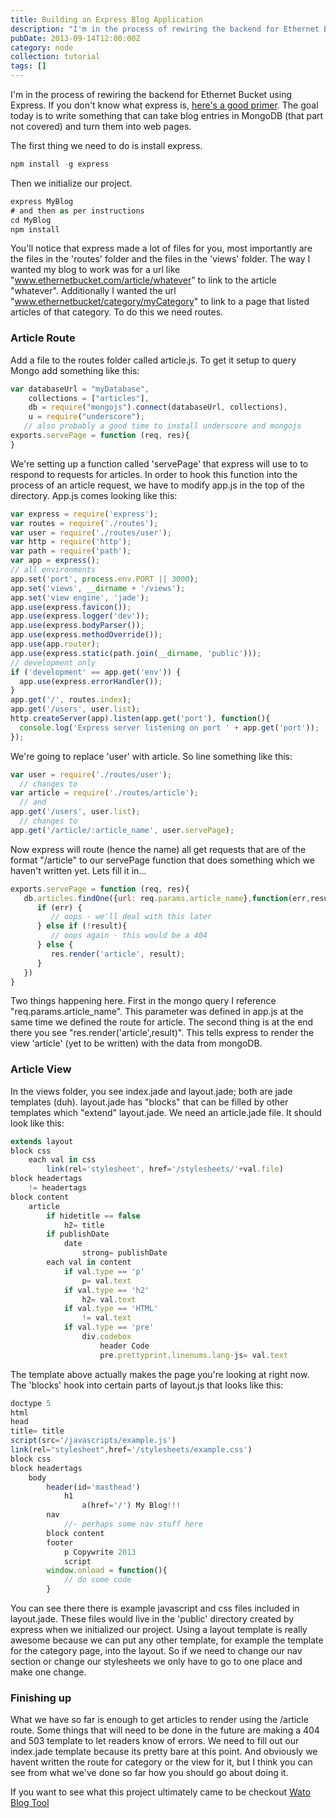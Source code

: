 ```yaml
---
title: Building an Express Blog Application
description: "I'm in the process of rewiring the backend for Ethernet Bucket using Express. If you don't know what express is, here's a good primer. The goal today is to write something that can take blog entries in MongoDB (that part not covered) and turn them into web pages."
pubDate: 2013-09-14T12:00:00Z
category: node
collection: tutorial
tags: []
---
```


I'm in the process of rewiring the backend for Ethernet Bucket using Express. If you don't know what express is, [here's a good primer](). The goal today is to write something that can take blog entries in MongoDB (that part not covered) and turn them into web pages.

The first thing we need to do is install express.

```javascript
npm install -g express
```

Then we initialize our project.


```javascript
express MyBlog
# and then as per instructions
cd MyBlog
npm install
```


You'll notice that express made a lot of files for you, most importantly are the files in the 'routes' folder and the files in the 'views' folder. The way I wanted my blog to work was for a url like "www.ethernetbucket.com/article/whatever" to link to the article "whatever". Additionally I wanted the url "www.ethernetbucket/category/myCategory" to link to a page that listed articles of that category. To do this we need routes.


### Article Route


Add a file to the routes folder called article.js. To get it setup to query Mongo add something like this:


```javascript
var databaseUrl = "myDatabase",
    collections = ["articles"],
    db = require("mongojs").connect(databaseUrl, collections),
    u = require("underscore");
   // also probably a good time to install underscore and mongojs
exports.servePage = function (req, res){
}
```



We're setting up a function called 'servePage' that express will use to to respond to requests for articles. In order to hook this function into the process of an article request, we have to modify app.js in the top of the directory. App.js comes looking like this:


```javascript
var express = require('express');
var routes = require('./routes');
var user = require('./routes/user');
var http = require('http');
var path = require('path');
var app = express();
// all environments
app.set('port', process.env.PORT || 3000);
app.set('views', __dirname + '/views');
app.set('view engine', 'jade');
app.use(express.favicon());
app.use(express.logger('dev'));
app.use(express.bodyParser());
app.use(express.methodOverride());
app.use(app.router);
app.use(express.static(path.join(__dirname, 'public')));
// development only
if ('development' == app.get('env')) {
  app.use(express.errorHandler());
}
app.get('/', routes.index);
app.get('/users', user.list);
http.createServer(app).listen(app.get('port'), function(){
  console.log('Express server listening on port ' + app.get('port'));
});
```


We're going to replace 'user' with article. So line something like this:


```javascript
var user = require('./routes/user');
  // changes to
var article = require('./routes/article');
  // and 
app.get('/users', user.list);
  // changes to
app.get('/article/:article_name', user.servePage);
```


Now express will route (hence the name) all get requests that are of the format "/article" to our servePage function that does something which we haven't written yet. Lets fill it in...


```javascript
exports.servePage = function (req, res){
   db.articles.findOne({url: req.params.article_name},function(err,result){
      if (err) {
         // oops - we'll deal with this later
      } else if (!result){
         // oops again - this would be a 404
      } else {
         res.render('article', result);
      }
   })
}
```


Two things happening here. First in the mongo query I reference "req.params.article_name". This parameter was defined in app.js at the same time we defined the route for article. The second thing is at the end there you see "res.render('article',result)". This tells express to render the view 'article' (yet to be written) with the data from mongoDB.


### Article View

In the views folder, you see index.jade and layout.jade; both are jade templates (duh). layout.jade has "blocks" that can be filled by other templates which "extend" layout.jade. We need an article.jade file. It should look like this:


```javascript
extends layout
block css
	each val in css
		link(rel='stylesheet', href='/stylesheets/'+val.file)
block headertags
	!= headertags
block content
	article
		if hidetitle == false
			h2= title
		if publishDate
			date
				strong= publishDate
		each val in content
			if val.type == 'p'
				p= val.text
			if val.type == 'h2'
				h2= val.text
			if val.type == 'HTML'
				!= val.text
			if val.type == 'pre'
				div.codebox
					header Code
					pre.prettyprint.linenums.lang-js= val.text
```



The template above actually makes the page you're looking at right now. The 'blocks' hook into certain parts of layout.js that looks like this:


```javascript
doctype 5
html
head
title= title
script(src='/javascripts/example.js')
link(rel="stylesheet",href='/stylesheets/example.css')
block css
block headertags
    body
        header(id='masthead')
            h1
                a(href='/') My Blog!!!
        nav
            //- perhaps some nav stuff here
        block content
        footer
            p Copywrite 2013
            script
        window.onload = function(){
            // do some code
        }
```


You can see there there is example javascript and css files included in layout.jade. These files would live in the 'public' directory created by express when we initialized our project. Using a layout template is really awesome because we can put any other template, for example the template for the category page, into the layout. So if we need to change our nav section or change our stylesheets we only have to go to one place and make one change.


### Finishing up


What we have so far is enough to get articles to render using the /article route. Some things that will need to be done in the future are making a 404 and 503 template to let readers know of errors. We need to fill out our index.jade template because its pretty bare at this point. And obviously we havent written the route for category or the view for it, but I think you can see from what we've done so far how you should go about doing it.

If you want to see what this project ultimately came to be checkout [Wato Blog Tool](http://wato.ethernetbucket.com)